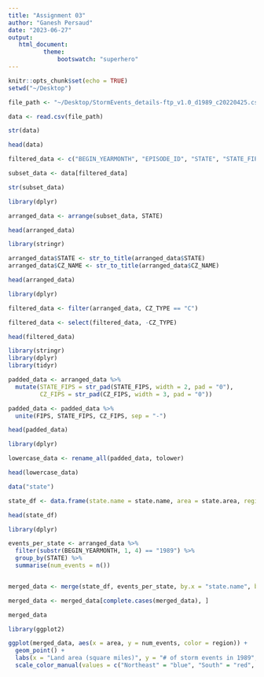 ```yaml
---
title: "Assignment 03"
author: "Ganesh Persaud"
date: "2023-06-27"
output: 
   html_document:
          theme:
              bootswatch: "superhero"
---
```


```r
knitr::opts_chunk$set(echo = TRUE)
setwd("~/Desktop")
```

```r
 

file_path <- "~/Desktop/StormEvents_details-ftp_v1.0_d1989_c20220425.csv"

data <- read.csv(file_path)

str(data)

head(data)

```

```r

filtered_data <- c("BEGIN_YEARMONTH", "EPISODE_ID", "STATE", "STATE_FIPS", "CZ_NAME", "CZ_TYPE", "CZ_FIPS", "EVENT_TYPE")

subset_data <- data[filtered_data]

str(subset_data)

```

```r

library(dplyr)

arranged_data <- arrange(subset_data, STATE)

head(arranged_data)


```

```r

library(stringr)

arranged_data$STATE <- str_to_title(arranged_data$STATE)
arranged_data$CZ_NAME <- str_to_title(arranged_data$CZ_NAME)

head(arranged_data)

```


```r

library(dplyr)

filtered_data <- filter(arranged_data, CZ_TYPE == "C")

filtered_data <- select(filtered_data, -CZ_TYPE)

head(filtered_data)

```

```r

library(stringr)
library(dplyr)
library(tidyr)

padded_data <- arranged_data %>%
  mutate(STATE_FIPS = str_pad(STATE_FIPS, width = 2, pad = "0"),
         CZ_FIPS = str_pad(CZ_FIPS, width = 3, pad = "0"))

padded_data <- padded_data %>%
  unite(FIPS, STATE_FIPS, CZ_FIPS, sep = "-")

head(padded_data)

```

```r

library(dplyr)

lowercase_data <- rename_all(padded_data, tolower)

head(lowercase_data)

```

```r

data("state")

state_df <- data.frame(state.name = state.name, area = state.area, region = state.region)

head(state_df)

```

```r

library(dplyr)

events_per_state <- arranged_data %>%
  filter(substr(BEGIN_YEARMONTH, 1, 4) == "1989") %>%
  group_by(STATE) %>%
  summarise(num_events = n())


merged_data <- merge(state_df, events_per_state, by.x = "state.name", by.y = "STATE", all.x = TRUE)

merged_data <- merged_data[complete.cases(merged_data), ]

merged_data

```

```r

library(ggplot2)

ggplot(merged_data, aes(x = area, y = num_events, color = region)) +
  geom_point() +
  labs(x = "Land area (square miles)", y = "# of storm events in 1989", color = "Region") +
  scale_color_manual(values = c("Northeast" = "blue", "South" = "red", "North Central" = "green", "West" = "purple"))


```

